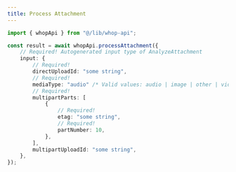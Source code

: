 ```yaml
---
title: Process Attachment
---
```


```typescript
import { whopApi } from "@/lib/whop-api";

const result = await whopApi.processAttachment({
	// Required! Autogenerated input type of AnalyzeAttachment
	input: {
		// Required!
		directUploadId: "some string",
		// Required!
		mediaType: "audio" /* Valid values: audio | image | other | video */,
		// Required!
		multipartParts: [
			{
				// Required!
				etag: "some string",
				// Required!
				partNumber: 10,
			},
		],
		multipartUploadId: "some string",
	},
});

```

